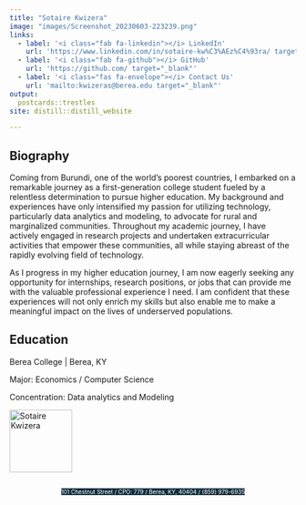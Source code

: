 ```yaml
---
title: "Sotaire Kwizera"
image: "images/Screenshot_20230603-223239.png"
links:
  - label: '<i class="fab fa-linkedin"></i> LinkedIn'
    url: 'https://www.linkedin.com/in/sotaire-kw%C3%AEz%C4%93ra/ target="_blank"'
  - label: '<i class="fab fa-github"></i> GitHub'
    url: 'https://github.com/ target="_blank"'
  - label: '<i class="fas fa-envelope"></i> Contact Us'
    url: 'mailto:kwizeras@berea.edu target="_blank"'
output:
  postcards::trestles
site: distill::distill_website 

---
```


<style>
body {
  background-image: url("images/data.jpg");
  background-size: 41.7% 100%;
  background-repeat: no-repeat;
  background-position: left top;
}

.address-line {
  display: flex;
  justify-content: center;
}
</style>

 
## Biography

Coming from Burundi, one of the world's poorest countries, I embarked on a remarkable journey as a first-generation college student fueled by a relentless determination to pursue higher education. My background and experiences have only intensified my passion for utilizing technology, particularly data analytics and modeling, to advocate for rural and marginalized communities. Throughout my academic journey, I have actively engaged in research projects and undertaken extracurricular activities that empower these communities, all while staying abreast of the rapidly evolving field of technology.

As I progress in my higher education journey, I am now eagerly seeking any opportunity for internships, research positions, or jobs that can provide me with the valuable professional experience I need. I am confident that these experiences will not only enrich my skills but also enable me to make a meaningful impact on the lives of underserved populations.

## Education

Berea College | Berea, KY

Major: Economics / Computer Science

Concentration: Data analytics and Modeling

<img src="images/mtr2.webp" alt="Sotaire Kwizera" width="110" height="110">






 <div class="address-line">
  <span style="background-color: #0F2E3D; color: white; font-size: 10px;">101 Chestnut Street  / CPO: 779 / </span>
  <span style="background-color: #0F2E3D; color: white; font-size: 10px;">Berea, KY, 40404 / </span>
  [<span style="background-color: #0F2E3D; color: white; font-size: 10px;">(859) 979-6935</span>](tel:+18599796935)
</div>



